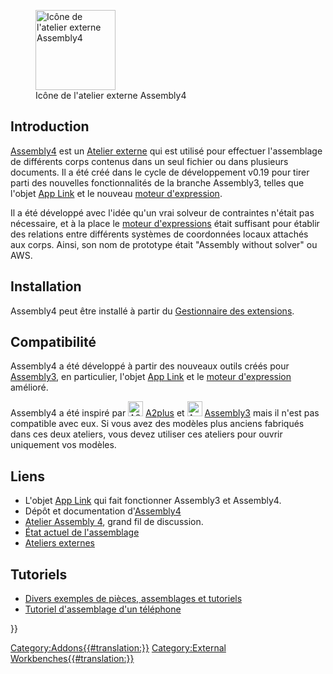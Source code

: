 <languages/>

[[Image:Assembly4_workbench_icon.svg|thumb|128px|Icône de l'atelier externe Assembly4]]

== Introduction ==

{{TOCright}}

[[Assembly4_Workbench/fr|Assembly4]] est un [[external_workbenches/fr|Atelier externe]] qui est utilisé pour effectuer l'assemblage de différents corps contenus dans un seul fichier ou dans plusieurs documents. Il a été créé dans le cycle de développement v0.19 pour tirer parti des nouvelles fonctionnalités de la branche Assembly3, telles que l'objet [[App_Link/fr|App Link]] et le nouveau [[expressions/fr|moteur d'expression]].

Il a été développé avec l'idée qu'un vrai solveur de contraintes n'était pas nécessaire, et à la place le [[expressions/fr|moteur d'expressions]] était suffisant pour établir des relations entre différents systèmes de coordonnées locaux attachés aux corps. Ainsi, son nom de prototype était "Assembly without solver" ou AWS.

<span id="Installation"></span>
== Installation ==

Assembly4 peut être installé à partir du [[Std_AddonMgr/fr|Gestionnaire des extensions]].

<span id="Compatibility"></span>
== Compatibilité ==

Assembly4 a été développé à partir des nouveaux outils créés pour [[Assembly3_Workbench/fr|Assembly3]], en particulier, l'objet [[App_Link/fr|App Link]] et le [[expressions/fr|moteur d'expression]] amélioré.


Assembly4 a été inspiré par [[File:A2p_workbench.svg|24px]] [[A2plus_Workbench/fr|A2plus]] et [[File:Assembly3_workbench_icon.svg|24px]] [[Assembly3_Workbench/fr|Assembly3]] mais il n'est pas compatible avec eux. Si vous avez des modèles plus anciens fabriqués dans ces deux ateliers, vous devez utiliser ces ateliers pour ouvrir uniquement vos modèles.

<span id="Links"></span>
== Liens ==

* L'objet [[App_Link/fr|App Link]] qui fait fonctionner Assembly3 et Assembly4.
* Dépôt et documentation d'[https://github.com/oursland/FreeCAD_Assembly4 Assembly4]
* [https://forum.freecadweb.org/viewtopic.php?f=20&t=34806 Atelier Assembly 4], grand fil de discussion.
* [https://forum.freecadweb.org/viewtopic.php?f=20&t=34583 État actuel de l'assemblage]
* [[External_workbenches/fr|Ateliers externes]]

<span id="Tutorials"></span>
== Tutoriels ==

* [https://github.com/Zolko-123/FreeCAD_Examples Divers exemples de pièces, assemblages et tutoriels]
* [https://github.com/thermalling/FreeCADAsm4_TutorialSubassembly/ Tutoriel d'assemblage d'un téléphone]

{{Userdocnavi{{#translation:}}}}
[[Category:Addons{{#translation:}}]]
[[Category:External Workbenches{{#translation:}}]]